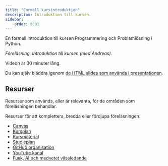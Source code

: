 ```yaml
---
title: "Formell kursintroduktion" 
description: Introduktion till kursen.
sidebar:
    order: 0001
---
```



En formell introduktion till kursen Programmering och Problemlösning i Python.

<YouTube
    id="vq5SDjfdhFI" 
/>

_Föreläsning. Introduktion till kursen (med Andreas)._

Videon är 30 minuter lång.

Du kan själv bläddra igenom [de HTML slides som används i presentationen](/website/lecture/kursintro/slides.html).



## Resurser

Resurser som används, eller är relevanta, för de områden som föreläsningen behandlar.

Resurser för att komplettera, bredda eller fördjupa föreläsningen.


* [Canvas](https://canvas.bth.se)
* [Kursplan](https://edu.bth.se/utbildning/utb_kursplaner.asp?KKurskod=DV1670)
* [Kursmaterial](https://bth-python.github.io/website/)
* [Studieplan](https://bth-python.github.io/website/intro/studieplan/)
* [GitHub organisation](https://github.com/orgs/bth-python/repositories)
* [YouTube kanal](https://www.youtube.com/@DbwebbSe)
* [Fusk, AI och medvetet vilseledande](https://bth-python.github.io/website/studieguide/fusk/)
